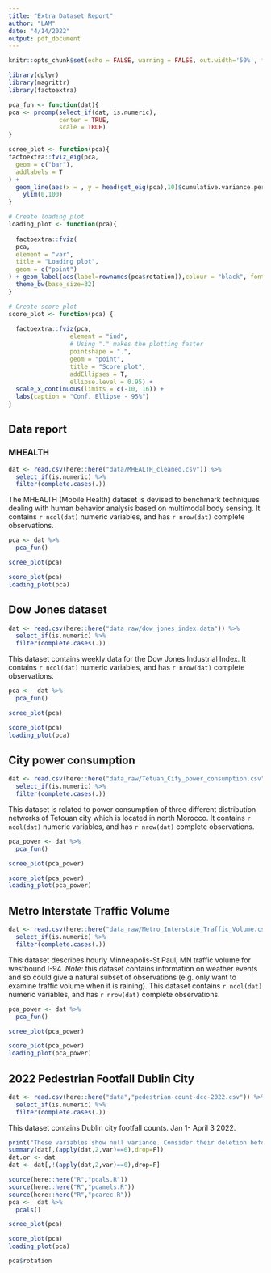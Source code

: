 ```yaml
---
title: "Extra Dataset Report"
author: "LAM"
date: "4/14/2022"
output: pdf_document
---
```


```r
knitr::opts_chunk$set(echo = FALSE, warning = FALSE, out.width='50%', fig.align = "center")

library(dplyr)
library(magrittr)
library(factoextra)

pca_fun <- function(dat){
pca <- prcomp(select_if(dat, is.numeric),
              center = TRUE,
              scale = TRUE)
}

scree_plot <- function(pca){
factoextra::fviz_eig(pca,
  geom = c("bar"),
  addlabels = T
) +
  geom_line(aes(x = , y = head(get_eig(pca),10)$cumulative.variance.percent),) +
    ylim(0,100)
}

# Create loading plot
loading_plot <- function(pca){
  
  factoextra::fviz(
  pca,
  element = "var",
  title = "Loading plot",
  geom = c("point")
) + geom_label(aes(label=rownames(pca$rotation)),colour = "black", fontface = "bold")+
  theme_bw(base_size=32)
}

# Create score plot
score_plot <- function(pca) {
  
  factoextra::fviz(pca,
                 element = "ind",
                 # Using "." makes the plotting faster
                 pointshape = ".",
                 geom = "point",
                 title = "Score plot",
                 addEllipses = T,
                 ellipse.level = 0.95) +
  scale_x_continuous(limits = c(-10, 16)) +
  labs(caption = "Conf. Ellipse - 95%")
}
```

## Data report

### MHEALTH

```r
dat <- read.csv(here::here("data/MHEALTH_cleaned.csv")) %>%
  select_if(is.numeric) %>%
  filter(complete.cases(.))
```

The MHEALTH (Mobile Health) dataset is devised to benchmark techniques dealing with human behavior analysis based on multimodal body sensing. It contains `r ncol(dat)` numeric variables, and has `r nrow(dat)` complete observations.

```r
pca <- dat %>% 
  pca_fun()

scree_plot(pca)
```

```r
score_plot(pca)
loading_plot(pca)
```

\newpage

## Dow Jones dataset

```r
dat <- read.csv(here::here("data_raw/dow_jones_index.data")) %>%
  select_if(is.numeric) %>%
  filter(complete.cases(.))
```

This dataset contains weekly data for the Dow Jones Industrial Index. It contains `r ncol(dat)` numeric variables, and has `r nrow(dat)` complete observations.

```r
pca <-  dat %>%
  pca_fun()

scree_plot(pca)
```

```r
score_plot(pca)
loading_plot(pca)
```

\newpage

## City power consumption

```r
dat <- read.csv(here::here("data_raw/Tetuan_City_power_consumption.csv")) %>%
  select_if(is.numeric) %>%
  filter(complete.cases(.))
```

This dataset is related to power consumption of three different distribution networks of Tetouan city which is located in north Morocco. It contains `r ncol(dat)` numeric variables, and has `r nrow(dat)` complete observations.

```r
pca_power <- dat %>%
  pca_fun()

scree_plot(pca_power)
```

```r
score_plot(pca_power)
loading_plot(pca_power)
```

\newpage

## Metro Interstate Traffic Volume

```r
dat <- read.csv(here::here("data_raw/Metro_Interstate_Traffic_Volume.csv.gz")) %>%
  select_if(is.numeric) %>%
  filter(complete.cases(.))
```

This dataset describes hourly Minneapolis-St Paul, MN traffic volume for westbound I-94. *Note:* this dataset contains information on weather events and so could give a natural subset of observations (e.g. only want to examine traffic volume when it is raining). This dataset contains `r ncol(dat)` numeric variables, and has `r nrow(dat)` complete observations.

```r
pca_power <- dat %>%
  pca_fun()

scree_plot(pca_power)
```

```r
score_plot(pca_power)
loading_plot(pca_power)
```

\newpage

## 2022 Pedestrian Footfall Dublin City

```r
dat <- read.csv(here::here("data","pedestrian-count-dcc-2022.csv")) %>%
  select_if(is.numeric) %>%
  filter(complete.cases(.))
```

This dataset contains Dublin city footfall counts. Jan 1- April 3 2022.

```r
print("These variables show null variance. Consider their deletion before the PCA")
summary(dat[,(apply(dat,2,var)==0),drop=F])
dat.or <- dat
dat <- dat[,!(apply(dat,2,var)==0),drop=F]
```


```r
source(here::here("R","pcals.R"))
source(here::here("R","pcamels.R"))
source(here::here("R","pcarec.R"))
pca <-  dat %>%
  pcals()

scree_plot(pca)
```

```r
score_plot(pca)
loading_plot(pca)
```
```r
pca$rotation
```


\newpage

